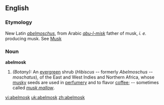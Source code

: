 ==English==

===Etymology===
New Latin ''[[abelmoschus]]'', from Arabic ''[[abu-l-misk]]'' father of musk, ''i. e.'' producing musk. See [[Musk]]

===Noun===
'''abelmosk'''

# ''(Botany):'' An [[evergreen]] shrub (''Hibiscus'' -- formerly ''Abelmoschus -- moschatus''), of the East and West Indies and Northern Africa, whose [[musky]] seeds are used in [[perfumery]] and to flavor [[coffee]]; -- sometimes called ''[[musk mallow]]''.

[[vi:abelmosk]]
[[uk:abelmosk]]
[[zh:abelmosk]]